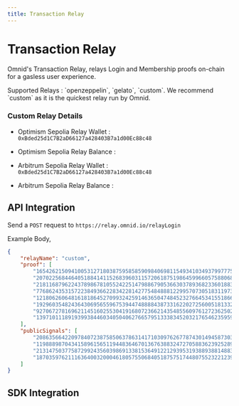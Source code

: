 ```yaml
---
title: Transaction Relay
---
```



# Transaction Relay

Omnid's Transaction Relay, relays Login and Membership proofs on-chain for a gasless user experience.

<Callout type="info" emoji="ℹ️">
  Supported Relays : `openzeppelin`, `gelato`, `custom`. We recommend `custom` as it is the quickest relay run by Omnid.
</Callout>

### Custom Relay Details

- Optimism Sepolia Relay Wallet : `0xBded25d1C7B2aD66127a428403B7a1d00Ec88c48`
- Optimism Sepolia Relay Balance : <Balance network="op" address="0xBded25d1C7B2aD66127a428403B7a1d00Ec88c48" />

- Arbitrum Sepolia Relay Wallet : `0xBded25d1C7B2aD66127a428403B7a1d00Ec88c48`
- Arbitrum Sepolia Relay Balance : <Balance network="arb" address="0xBded25d1C7B2aD66127a428403B7a1d00Ec88c48" />

## API Integration

Send a `POST` request to `https://relay.omnid.io/relayLogin`

Example Body,
```json
{
    "relayName": "custom",
    "proof": [
        "16542621509410053127180387595858590984069811549341034937997775421926834748020",
        "20702256844640518841411526839603115720618751986459966057588068773690912905714",
        "21811687962243789867810552422514798867905366303789368233601883705941622297142",
        "7768624353157223849366228342281427754848881229957073051831197309450597677814",
        "12180626064816181864527099324259146365047484523276645341551866903820338222938",
        "19296035482436430695655967539447488884387331622027256005181332896174520709126",
        "9270672781696211451602553041916807236621435485560976127236250211460439091332",
        "13971011189193993844603405040627665795133383452032176546235959148967822825566"
    ],
    "publicSignals": [
        "20863566422097840723875850637863141710309762677874301494587303648930032009190",
        "11988898704341589615651194483646701367638832472705883623925289677484196905814",
        "21314750377587299243560398691338153649122129395319388938814883722875975462",
        "187035976211163640032000461805755068405187575174480755232212391996596767257"
    ]
}
```



## SDK Integration
